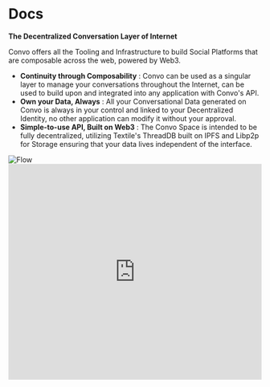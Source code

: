 
# Docs

**The Decentralized Conversation Layer of Internet**

Convo offers all the Tooling and Infrastructure to build Social Platforms that are composable across the web, powered by Web3.

 - **Continuity through Composability** : Convo can be used as a singular layer to manage your conversations throughout the Internet, can be used to build upon and integrated into any application with Convo's API.
 - **Own your Data, Always** : All your Conversational Data generated on Convo is always in your control and linked to your Decentralized Identity, no other application can modify it without your approval.
 - **Simple-to-use API, Built on Web3** : The Convo Space is intended to be fully decentralized, utilizing Textile's ThreadDB built on IPFS and Libp2p for Storage ensuring that your data lives independent of the interface.

<Bleed>
    <img src="/flow.png" alt="Flow" width="full" height="auto" layout="intrinsic" />
</Bleed>

<Bleed>
  <iframe
    width="100%"
    height="430"
    src="https://www.youtube.com/embed/d9BsoTfIDOM"
    frameBorder="0"
    allow="accelerometer; autoplay; clipboard-write; encrypted-media; gyroscope; picture-in-picture"
    allowFullScreen
  />
</Bleed>

## Use Cases

The Convo Space is the Decentralized Conversation Layer of Internet offering all the tooling and infrastucture to build Social Platforms around any element of the web, powered by Web3.

Here are some of the use cases that Convo enables,
- Add a conversation layer to your platform to allow the community to interact, without worrying about the Complexities of Web3.
- Composable conversations across multiple interfaces. You can anchor one or many conversations to an NFT so that whichever Marketplace/Platform that NFT is viewed on the Community around that NFT can move along with it.
- Commenting on a specific transaction on Etherscan warning users of a malicious account/contract and having those conversations show up in your wallet so that the next time you are sending a txn to that address you can see the entire community warning you against it.
- Conversations around a Proposal are happening across a multitude of interfaces, with Convo you can build a plugin of Snapshot or any Governance Interface and continue those conversations anywhere.
- Convo's Identity and Reputation Layer makes it simple to move your Reputation across different interfaces, like a Prominent Artist who has sold multiple pieces can join a DAO and automatically unlock perks based on their sales and other on-chain activity.
- and many more...

## Support

✉️ Need dedicated support for your project?

Please reach out to [me](https://twitter.com/anuditnagar) or our community if you run into any issues.
- [Discord](https://discord.com/invite/MFtmrng9J7)
- [GitHub](https://github.com/anudit/convo)
- [Twitter](https://twitter.com/0xConvo)


## Contributions

Wanna look under the hood? Here are the family of repositories that run Convo.

- [https://github.com/anudit/convo](https://github.com/anudit/convo) - Convo's Protocol and App
- [https://github.com/anudit/convodocs](https://github.com/anudit/convodocs) - Convo's Documentation
- [https://github.com/anudit/convosdk](https://github.com/anudit/convosdk) - Convo's SDK
- [https://github.com/anudit/convobridge](https://github.com/anudit/convobridge) - Convo's Web2 &lt;&gt; Web3 Bridge
- [https://github.com/anudit/convoblog](https://github.com/anudit/convoblog) - Convo's Blog Server
- [https://github.com/anudit/convoimage](https://github.com/anudit/convoimage) - Convo's OpenGraph Image Generator
- [https://github.com/anudit/convoextension](https://github.com/anudit/convoextension) - Convo's Browser Extension
- [https://github.com/anudit/convodecentraland](https://github.com/anudit/convodecentraland) - Convo's Decentraland Extension
- [https://github.com/anudit/convodesign](https://github.com/anudit/convodesign) - Convo's Design System
